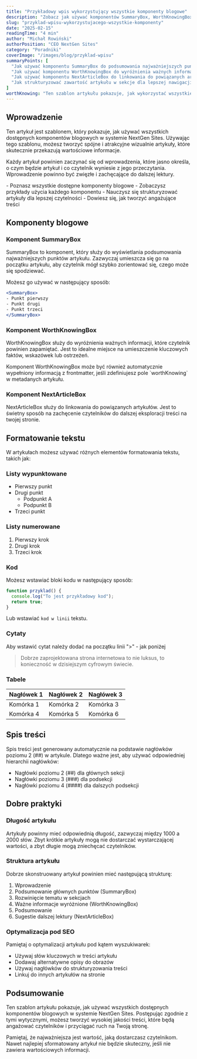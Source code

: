 ```yaml
---
title: "Przykładowy wpis wykorzystujący wszystkie komponenty blogowe"
description: "Zobacz jak używać komponentów SummaryBox, WorthKnowingBox i NextArticleBox w artykułach blogowych oraz jak prawidłowo strukturyzować treść."
slug: "przyklad-wpisu-wykorzystujacego-wszystkie-komponenty"
date: "2025-02-15"
readingTime: "4 min"
author: "Michał Rowiński"
authorPosition: "CEO NextGen Sites"
category: "Poradniki"
coverImage: "/images/blog/przyklad-wpisu"
summaryPoints: [
  "Jak używać komponentu SummaryBox do podsumowania najważniejszych punktów artykułu",
  "Jak używać komponentu WorthKnowingBox do wyróżnienia ważnych informacji",
  "Jak używać komponentu NextArticleBox do linkowania do powiązanych artykułów",
  "Jak strukturyzować zawartość artykułu w sekcje dla lepszej nawigacji"
]
worthKnowing: "Ten szablon artykułu pokazuje, jak wykorzystać wszystkie dostępne komponenty MDX w systemie blogowym NextGen Sites. Możesz go używać jako punkt odniesienia przy tworzeniu nowych artykułów."
---
```


## Wprowadzenie

Ten artykuł jest szablonem, który pokazuje, jak używać wszystkich dostępnych komponentów blogowych w systemie NextGen Sites. Używając tego szablonu, możesz tworzyć spójne i atrakcyjne wizualnie artykuły, które skutecznie przekazują wartościowe informacje.

Każdy artykuł powinien zaczynać się od wprowadzenia, które jasno określa, o czym będzie artykuł i co czytelnik wyniesie z jego przeczytania. Wprowadzenie powinno być zwięzłe i zachęcające do dalszej lektury.

<SummaryBox>
- Poznasz wszystkie dostępne komponenty blogowe
- Zobaczysz przykłady użycia każdego komponentu
- Nauczysz się strukturyzować artykuły dla lepszej czytelności
- Dowiesz się, jak tworzyć angażujące treści
</SummaryBox>

## Komponenty blogowe

### Komponent SummaryBox

SummaryBox to komponent, który służy do wyświetlania podsumowania najważniejszych punktów artykułu. Zazwyczaj umieszcza się go na początku artykułu, aby czytelnik mógł szybko zorientować się, czego może się spodziewać.

Możesz go używać w następujący sposób:

```jsx
<SummaryBox>
- Punkt pierwszy
- Punkt drugi
- Punkt trzeci
</SummaryBox>
```

### Komponent WorthKnowingBox

WorthKnowingBox służy do wyróżnienia ważnych informacji, które czytelnik powinien zapamiętać. Jest to idealne miejsce na umieszczenie kluczowych faktów, wskazówek lub ostrzeżeń.

<WorthKnowingBox>
Komponent WorthKnowingBox może być również automatycznie wypełniony informacją z frontmatter, jeśli zdefiniujesz pole `worthKnowing` w metadanych artykułu.
</WorthKnowingBox>

### Komponent NextArticleBox

NextArticleBox służy do linkowania do powiązanych artykułów. Jest to świetny sposób na zachęcenie czytelników do dalszej eksploracji treści na twojej stronie.

<NextArticleBox 
  title="Jak stworzyć efektywną stronę internetową dla małej firmy" 
  slug="jak-stworzyc-efektywna-strone-internetowa-dla-malej-firmy"
  description="Poznaj strategie projektowania stron internetowych, które przyciągają klientów i zwiększają konwersję dla małych firm."
/>

## Formatowanie tekstu

W artykułach możesz używać różnych elementów formatowania tekstu, takich jak:

### Listy wypunktowane

* Pierwszy punkt
* Drugi punkt
  * Podpunkt A
  * Podpunkt B
* Trzeci punkt

### Listy numerowane

1. Pierwszy krok
2. Drugi krok
3. Trzeci krok

### Kod

Możesz wstawiać bloki kodu w następujący sposób:

```javascript
function przyklad() {
  console.log("To jest przykładowy kod");
  return true;
}
```

Lub wstawiać `kod w linii` tekstu.

### Cytaty
Aby wstawić cytat należy dodać na początku linii ">" - jak poniżej

> Dobrze zaprojektowana strona internetowa to nie luksus, to konieczność w dzisiejszym cyfrowym świecie.

### Tabele

| Nagłówek 1 | Nagłówek 2 | Nagłówek 3 |
|------------|------------|------------|
| Komórka 1  | Komórka 2  | Komórka 3  |
| Komórka 4  | Komórka 5  | Komórka 6  |

## Spis treści

Spis treści jest generowany automatycznie na podstawie nagłówków poziomu 2 (##) w artykule. Dlatego ważne jest, aby używać odpowiedniej hierarchii nagłówków:

- Nagłówki poziomu 2 (##) dla głównych sekcji
- Nagłówki poziomu 3 (###) dla podsekcji
- Nagłówki poziomu 4 (####) dla dalszych podsekcji

## Dobre praktyki

### Długość artykułu

Artykuły powinny mieć odpowiednią długość, zazwyczaj między 1000 a 2000 słów. Zbyt krótkie artykuły mogą nie dostarczać wystarczającej wartości, a zbyt długie mogą zniechęcać czytelników.

### Struktura artykułu

Dobrze skonstruowany artykuł powinien mieć następującą strukturę:

1. Wprowadzenie
2. Podsumowanie głównych punktów (SummaryBox)
3. Rozwinięcie tematu w sekcjach
4. Ważne informacje wyróżnione (WorthKnowingBox)
5. Podsumowanie
6. Sugestie dalszej lektury (NextArticleBox)

### Optymalizacja pod SEO

Pamiętaj o optymalizacji artykułu pod kątem wyszukiwarek:

- Używaj słów kluczowych w treści artykułu
- Dodawaj alternatywne opisy do obrazów
- Używaj nagłówków do strukturyzowania treści
- Linkuj do innych artykułów na stronie

## Podsumowanie

Ten szablon artykułu pokazuje, jak używać wszystkich dostępnych komponentów blogowych w systemie NextGen Sites. Postępując zgodnie z tymi wytycznymi, możesz tworzyć wysokiej jakości treści, które będą angażować czytelników i przyciągać ruch na Twoją stronę.

<WorthKnowingBox>
Pamiętaj, że najważniejsza jest wartość, jaką dostarczasz czytelnikom. Nawet najlepiej sformatowany artykuł nie będzie skuteczny, jeśli nie zawiera wartościowych informacji.
</WorthKnowingBox>

<NextArticleBox 
  title="Jak SEO wpływa na sukces Twojej strony internetowej" 
  slug="jak-seo-wplywa-na-sukces-twojej-strony-internetowej"
  description="Dowiedz się, jak skutecznie optymalizować swoją stronę pod kątem wyszukiwarek, aby zwiększyć widoczność i przyciągnąć więcej potencjalnych klientów."
/> 
